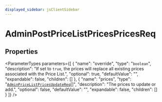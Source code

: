 ```yaml
---
displayed_sidebar: jsClientSidebar
---
```



# AdminPostPriceListPricesPricesReq

## Properties

<ParameterTypes parameters={[
  {
    "name": "override",
    "type": "`boolean`",
    "description": "If set to `true`, the prices will replace all existing prices associated with the Price List.",
    "optional": true,
    "defaultValue": "",
    "expandable": false,
    "children": []
  },
  {
    "name": "prices",
    "type": "[`AdminPriceListPricesUpdateReq`](internal.AdminPriceListPricesUpdateReq.mdx)[]",
    "description": "The prices to update or add.",
    "optional": false,
    "defaultValue": "",
    "expandable": false,
    "children": []
  }
]} />
